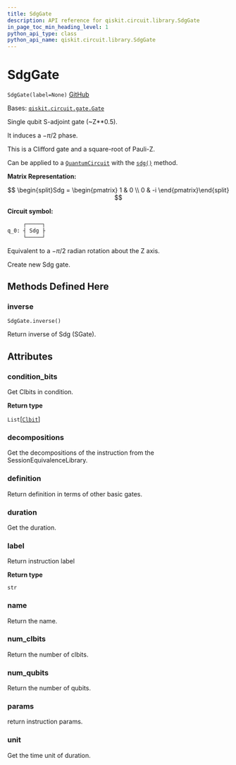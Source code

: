 ```yaml
---
title: SdgGate
description: API reference for qiskit.circuit.library.SdgGate
in_page_toc_min_heading_level: 1
python_api_type: class
python_api_name: qiskit.circuit.library.SdgGate
---
```


# SdgGate

<span id="qiskit.circuit.library.SdgGate" />

`SdgGate(label=None)` [GitHub](https://github.com/qiskit/qiskit/tree/stable/0.22/qiskit/circuit/library/standard_gates/s.py "view source code")

Bases: [`qiskit.circuit.gate.Gate`](qiskit.circuit.Gate "qiskit.circuit.gate.Gate")

Single qubit S-adjoint gate (\~Z\*\*0.5).

It induces a $-\pi/2$ phase.

This is a Clifford gate and a square-root of Pauli-Z.

Can be applied to a [`QuantumCircuit`](qiskit.circuit.QuantumCircuit "qiskit.circuit.QuantumCircuit") with the [`sdg()`](qiskit.circuit.QuantumCircuit#sdg "qiskit.circuit.QuantumCircuit.sdg") method.

**Matrix Representation:**

$$
\begin{split}Sdg = \begin{pmatrix}
        1 & 0 \\
        0 & -i
    \end{pmatrix}\end{split}
$$

**Circuit symbol:**

```python
     ┌─────┐
q_0: ┤ Sdg ├
     └─────┘
```

Equivalent to a $-\pi/2$ radian rotation about the Z axis.

Create new Sdg gate.

## Methods Defined Here

### inverse

<span id="qiskit.circuit.library.SdgGate.inverse" />

`SdgGate.inverse()`

Return inverse of Sdg (SGate).

## Attributes

<span id="qiskit.circuit.library.SdgGate.condition_bits" />

### condition\_bits

Get Clbits in condition.

**Return type**

`List`\[[`Clbit`](qiskit.circuit.Clbit "qiskit.circuit.classicalregister.Clbit")]

<span id="qiskit.circuit.library.SdgGate.decompositions" />

### decompositions

Get the decompositions of the instruction from the SessionEquivalenceLibrary.

<span id="qiskit.circuit.library.SdgGate.definition" />

### definition

Return definition in terms of other basic gates.

<span id="qiskit.circuit.library.SdgGate.duration" />

### duration

Get the duration.

<span id="qiskit.circuit.library.SdgGate.label" />

### label

Return instruction label

**Return type**

`str`

<span id="qiskit.circuit.library.SdgGate.name" />

### name

Return the name.

<span id="qiskit.circuit.library.SdgGate.num_clbits" />

### num\_clbits

Return the number of clbits.

<span id="qiskit.circuit.library.SdgGate.num_qubits" />

### num\_qubits

Return the number of qubits.

<span id="qiskit.circuit.library.SdgGate.params" />

### params

return instruction params.

<span id="qiskit.circuit.library.SdgGate.unit" />

### unit

Get the time unit of duration.

